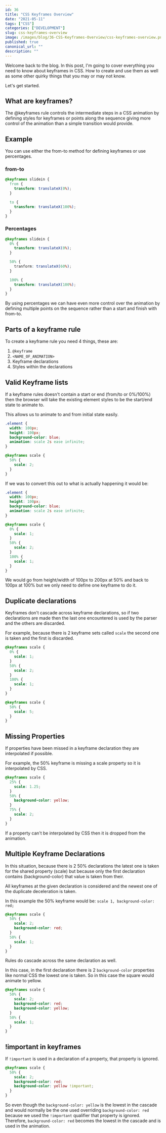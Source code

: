 ```yaml
---
id: 36
title: "CSS Keyframes Overview"
date: "2021-05-11"
tags: ["CSS"]
categories: ["DEVELOPMENT"]
slug: css-keyframes-overview
image: /images/blog/36-CSS-Keyframes-Overview/css-keyframes-overview.png
published: true
canonical_url: ""
description: ""
---
```


Welcome back to the blog. In this post, I'm going to cover everything you need to know about keyframes in CSS. How to create and use them as well as some other quirky things that you may or may not know.

Let's get started.

## What are keyframes?

The @keyframes rule controls the intermediate steps in a CSS animation by defining styles for keyframes or points along the sequence giving more control of the animation than a simple transition would provide.

## Example

You can use either the from-to method for defining keyframes or use percentages.

### from-to

```css
@keyframes slidein {
  from {
    transform: translateX(0%);
  }

  to {
    transform: translateX(100%);
  }
}
```

### Percentages

```css
@keyframes slidein {
  0% {
    transform: translateX(0%);
  }

  50% {
    tranform: translateX(60%);
  }

  100% {
    transform: translateX(100%);
  }
}
```

By using percentages we can have even more control over the animation by defining multiple points on the sequence rather than a start and finish with from-to.

## Parts of a keyframe rule

To create a keyframe rule you need 4 things, these are:

1. `@keyframe`
2. `<NAME_OF_ANIMATION>`
3. Keyframe declarations
4. Styles within the declarations

## Valid Keyframe lists

If a keyframe rules doesn't contain a start or end (from/to or 0%/100%) then the browser will take the existing element styles to be the start/end state to animate to.

This allows us to animate to and from initial state easily.

```css
.element {
  width: 100px;
  height: 100px;
  background-color: blue;
  animation: scale 2s ease infinite;
}

@keyframes scale {
  50% {
    scale: 2;
  }
}
```

If we was to convert this out to what is actually happening it would be:

```css
.element {
  width: 100px;
  height: 100px;
  background-color: blue;
  animation: scale 2s ease infinite;
}

@keyframes scale {
  0% {
    scale: 1;
  }
  50% {
    scale: 2;
  }
  100% {
    scale: 1;
  }
}
```

We would go from height/width of 100px to 200px at 50% and back to 100px at 100% but we only need to define one keyframe to do it.

## Duplicate declarations

Keyframes don't cascade across keyframe declarations, so if two declarations are made then the last one encountered is used by the parser and the others are discarded.

For example, because there is 2 keyframe sets called `scale` the second one is taken and the first is discarded.

```css
@keyframes scale {
  0% {
    scale: 1;
  }
  50% {
    scale: 2;
  }
  100% {
    scale: 1;
  }
}

@keyframes scale {
  50% {
    scale: 5;
  }
}
```

## Missing Properties

If properties have been missed in a keyframe declaration they are interpolated if possible.

For example, the 50% keyframe is missing a scale property so it is interpolated by CSS.

```css
@keyframes scale {
  25% {
    scale: 1.25;
  }
  50% {
    background-color: yellow;
  }
  75% {
    scale: 2;
  }
}
```

If a property can't be interpolated by CSS then it is dropped from the animation.

## Multiple Keyframe Declarations

In this situation, because there is 2 50% declarations the latest one is taken for the shared property (scale) but because only the first declaration contains (background-color) that value is taken from their.

All keyframes at the given declaration is considered and the newest one of the duplicate deceleration is taken.

In this example the 50% keyframe would be: `scale 1, background-color: red;`

```css
@keyframes scale {
  50% {
    scale: 2;
    background-color: red;
  }
  50% {
    scale: 1;
  }
}
```

Rules do cascade across the same declaration as well.

In this case, in the first declaration there is 2 `background-color` properties like normal CSS the lowest one is taken. So in this case the square would animate to yellow.

```css
@keyframes scale {
  50% {
    scale: 2;
    background-color: red;
    background-color: yellow;
  }
  50% {
    scale: 1;
  }
}
```

## !important in keyframes

If `!important` is used in a declaration of a property, that property is ignored.

```css
@keyframes scale {
  50% {
    scale: 2;
    background-color: red;
    background-color: yellow !important;
  }
}
```

So even though the `background-color: yellow` is the lowest in the cascade and would normally be the one used overriding `background-color: red` because we used the `!important` qualifier that property is ignored. Therefore, `background-color: red` becomes the lowest in the cascade and is used in the animation.
